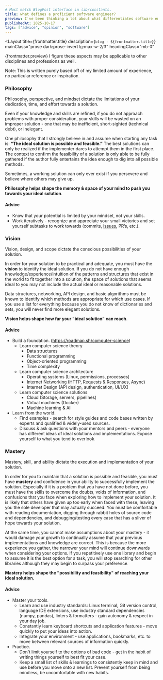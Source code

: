 ```yaml
---
# Must match BlogPost interface in lib/constants.
title: what defines a proficient software engineer?
preview: I've been thinking a lot about what differentiates software engineers of different levels and I've come up with three aspects to define a proficient software engineer! 
publishedAt: 2025-10-17
tags: ["advice", "opinion", "software"]
---
```



<Layout
  title={frontmatter.title}
  description={`blog - ${frontmatter.title}`}
  mainClass="prose dark:prose-invert lg:max-w-2/3"
  headingClass="mb-0"
>
<DateText date={frontmatter.publishedAt} />
<TagList tags={frontmatter.tags} />

{frontmatter.preview} I figure these aspects may be applicable to other disciplines and professions as well.

Note: This is written purely based off of my limited amount of experience, no particular reference or inspiration.

### Philosophy

Philosophy, perspective, and mindset dictate the limitations of your dedication, time, and effort towards a solution.

Even if your knowledge and skills are refined, if you do not approach problems with proper consideration, your skills will be wasted on an improper solution - one that may be inefficient, short-sighted (technical debt), or inelegant.

One philosophy that I strongly believe in and assume when starting any task is: **“The ideal solution is possible and feasible.”** The best solutions can only be realized if the implementer dares to attempt them in the first place. The context to confirm the feasibility of a solution is only able to be fully gathered if the author fully entertains the idea enough to dig into all possible methods.

Sometimes, a working solution can only ever exist if you persevere and believe where others may give up.

**Philosophy helps shape the memory & space of your mind to push you towards your ideal solution.**

#### Advice

- Know that your potential is limited by your mindset, not your skills.
- Work iteratively - recognize and appreciate your small victories and set yourself subtasks to work towards (commits, [issues](https://github.com/AdoryVo/big-two/issues), PR’s, etc.).

### Vision

Vision, design, and scope dictate the conscious possibilities of your solution.

In order for your solution to be practical and adequate, you must have the **vision** to identify the ideal solution. If you do not have enough knowledge/experience/intuition of the patterns and structures that exist in the world to fit together into a solution, the space of solutions that seems ideal to you may not include the actual ideal or reasonable solutions.

Data structures, networking, API design, and basic algorithms must be known to identify which methods are appropriate for which use cases. If you use a list for everything because you do not know of dictionaries and sets, you will never find more elegant solutions.

**Vision helps shape how far your "ideal solution" can reach.**

#### Advice

- Build a foundation. (https://roadmap.sh/computer-science)
    - Learn computer science theory
        - Data structures
        - Functional programming
        - Object-oriented programming
        - Time complexity
    - Learn computer science architecture
        - Operating systems (Linux, permissions, processes)
        - Internet Networking (HTTP, Requests & Responses, Async)
        - Internet Design (API design, authentication, UI/UX)
    - Learn computer science solutions
        - Cloud (Storage, servers, pipelines)
        - Virtual machines (Docker)
        - Machine learning & AI
- Learn from the world.
    - Find examples - search for style guides and code bases written by experts and qualified & widely-used sources.
    - Discuss & ask questions with your mentors and peers - everyone has different ideas of ideal solutions and implementations. Expose yourself to what you tend to overlook.

### Mastery

Mastery, skill, and ability dictate the execution and implementation of your solution.

In order for you to maintain that a solution is possible and feasible, you must have **mastery** and confidence in your ability to successfully implement the solution. Especially if it is a problem that you have not done before, you must have the skills to overcome the doubts, voids of information, and confusions that you face when exploring how to implement your solution. It is likely that others have given up too early when faced with these, leaving you the sole developer that may actually succeed. You must be comfortable with reading documentation, digging through rabbit holes of source code and dependencies, and debugging/testing every case that has a sliver of hope towards your solution.

At the same time, you cannot make assumptions about your mastery - it would damage your growth to continually assume that your previous implementations and knowledge are correct. This is because the more experience you gather, the narrower your mind will continue downwards when considering your options. If you repetitively use one library and begin to assume it is the best option for a task, you will stop searching for other libraries although they may begin to surpass your preference.

**Mastery helps shape the "possibility and feasibility" of reaching your ideal solution.**

#### Advice

- Master your tools.
    - Learn and use industry standards: Linux terminal, Git version control, language IDE extensions, use industry standard dependencies (numpy, pandas), linters & formatters - gain autonomy & respect in your day job.
    - Constantly learn keyboard shortcuts and application features - move quickly to put your ideas into action.
    - Integrate your environment - use applications, bookmarks, etc. to move between relevant sources of information quickly.
- Practice.
    - Don't limit yourself to the options of bad code - get in the habit of writing things yourself to best fit your case.
    - Keep a small list of skills & learnings to consistently keep in mind and use before you move onto a new list. Prevent yourself from being mindless, be uncomfortable with new habits.
</Layout>
